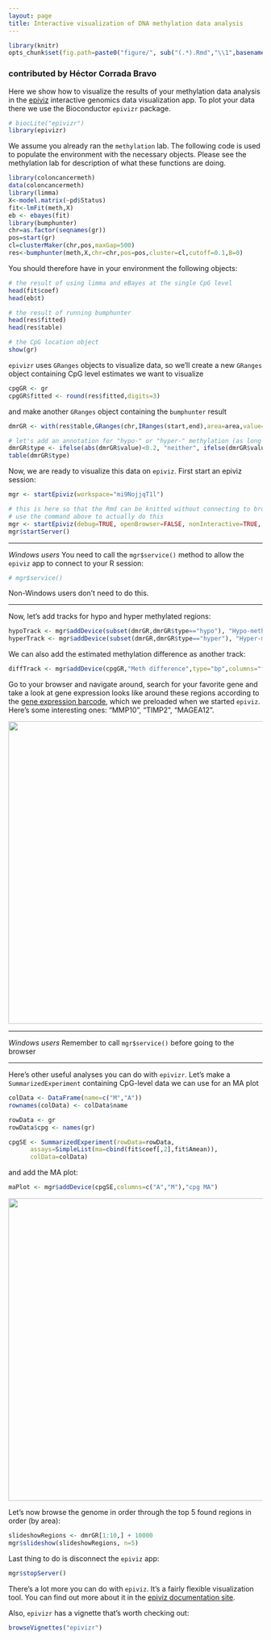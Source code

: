 ```yaml
---
layout: page
title: Interactive visualization of DNA methylation data analysis
---
```


```r
library(knitr)
opts_chunk$set(fig.path=paste0("figure/", sub("(.*).Rmd","\\1",basename(knitr:::knit_concord$get('infile'))), "-"))
```

### contributed by Héctor Corrada Bravo

Here we show how to visualize the results of your methylation data analysis in the [epiviz](http://epiviz.cbcb.umd.edu) interactive
genomics data visualization app. To plot your data there we use the Bioconductor `epivizr` package. 


```r
# biocLite("epivizr")
library(epivizr)
```

We assume you already ran the `methylation` lab. The following code is used to populate the environment with the necessary objects. Please see the methylation lab for description of what these functions are doing.

```r
library(coloncancermeth)
data(coloncancermeth)
library(limma)
X<-model.matrix(~pd$Status)
fit<-lmFit(meth,X)
eb <- ebayes(fit)
library(bumphunter)
chr=as.factor(seqnames(gr))
pos=start(gr)
cl=clusterMaker(chr,pos,maxGap=500)
res<-bumphunter(meth,X,chr=chr,pos=pos,cluster=cl,cutoff=0.1,B=0)
```

You should therefore have in your environment the following objects:

```r
# the result of using limma and eBayes at the single CpG level
head(fit$coef)
head(eb$t)

# the result of running bumphunter
head(res$fitted)
head(res$table)

# the CpG location object
show(gr)
```

`epivizr` uses `GRanges` objects to visualize data, so we'll create a new `GRanges` object containing CpG level
estimates we want to visualize

```r
cpgGR <- gr
cpgGR$fitted <- round(res$fitted,digits=3)
```

and make another `GRanges` object containing the `bumphunter` result

```r
dmrGR <- with(res$table,GRanges(chr,IRanges(start,end),area=area,value=value))

# let's add an annotation for "hypo-" or "hyper-" methylation (as long as the difference is large enough)
dmrGR$type <- ifelse(abs(dmrGR$value)<0.2, "neither", ifelse(dmrGR$value<0,"hypo","hyper"))
table(dmrGR$type)
```

Now, we are ready to visualize this data on `epiviz`. First start an epiviz session:

```r
mgr <- startEpiviz(workspace="mi9NojjqT1l")
```

```r
# this is here so that the Rmd can be knitted without connecting to browser
# use the command above to actually do this
mgr <- startEpiviz(debug=TRUE, openBrowser=FALSE, nonInteractive=TRUE, tryPorts=TRUE)
mgr$startServer()
```

----

*Windows users* You need to call the `mgr$service()` method to allow the `epiviz` app to connect to your R session:

```r
# mgr$service()
```

Non-Windows users don't need to do this.

----

Now, let's add tracks for hypo and hyper methylated regions:

```r
hypoTrack <- mgr$addDevice(subset(dmrGR,dmrGR$type=="hypo"), "Hypo-methylated")
hyperTrack <- mgr$addDevice(subset(dmrGR,dmrGR$type=="hyper"), "Hyper-methylated")
```

We can also add the estimated methylation difference as another track:

```r
diffTrack <- mgr$addDevice(cpgGR,"Meth difference",type="bp",columns="fitted")
```

Go to your browser and navigate around, search for your favorite gene and take a look at gene expression
looks like around these regions according to the [gene expression barcode](http://www.ncbi.nlm.nih.gov/pubmed/21177656),
which we preloaded when we started `epiviz`. Here's some interesting ones: "MMP10", "TIMP2", "MAGEA12".

<a href="figure/epiviz.png"><img src="figure/epiviz.png" width=600 /></a>

----

*Windows users* Remember to call `mgr$service()` before going to the browser

----

Here's other useful analyses you can do with `epivizr`. Let's make a `SummarizedExperiment` containing CpG-level data we can use for an MA plot

```r
colData <- DataFrame(name=c("M","A"))
rownames(colData) <- colData$name

rowData <- gr
rowData$cpg <- names(gr)

cpgSE <- SummarizedExperiment(rowData=rowData,
      assays=SimpleList(ma=cbind(fit$coef[,2],fit$Amean)),
      colData=colData)
```

and add the MA plot:

```r
maPlot <- mgr$addDevice(cpgSE,columns=c("A","M"),"cpg MA")
```

<a href="figure/epivizma.png"><img src="figure/epivizma.png" width=600 /></a>

Let's now browse the genome in order through the top 5 found regions in order (by area):

```r
slideshowRegions <- dmrGR[1:10,] + 10000
mgr$slideshow(slideshowRegions, n=5)
```

Last thing to do is disconnect the `epiviz` app:

```r
mgr$stopServer()
```

There's a lot more you can do with `epiviz`. It's a fairly flexible visualization tool. You can find out more about it in the [epiviz documentation site](http://epiviz.github.io).

Also, `epivizr` has a vignette that's worth checking out:

```r
browseVignettes("epivizr")
```



